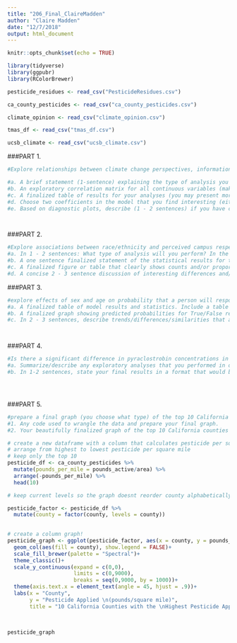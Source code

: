 ```yaml
---
title: "206_Final_ClaireMadden"
author: "Claire Madden"
date: "12/7/2018"
output: html_document
---
```


```r
knitr::opts_chunk$set(echo = TRUE)
```

```r

library(tidyverse)
library(ggpubr)
library(RColorBrewer)


```

```r
pesticide_residues <- read_csv("PesticideResidues.csv")

ca_county_pesticides <- read_csv("ca_county_pesticides.csv")

climate_opinion <- read_csv("climate_opinion.csv")

tmas_df <- read_csv("tmas_df.csv")

ucsb_climate <- read_csv("ucsb_climate.csv")


```


###PART 1.
```r
#Explore relationships between climate change perspectives, information exposure, education attainment, poverty levels and coastline on the proportion of people who believe that global warming is happening (i.e., ‘happening’ should be your dependent variable). in climate_opinion dataframe

#a. A brief statement (1-sentence) explaining the type of analysis you chose to perform, and why it is appropriate.
#b. An exploratory correlation matrix for all continuous variables (make it readable, but it does not need to be finalized and you do not need to add a figure caption).
#c. A finalized table of results for your analyses (you may present more than one model), with a figure caption.
#d. Choose two coefficients in the model that you find interesting (either because they are expected or unexpected). For each, write a single sentence explaining what that coefficient means in terms of an expected change in the dependent variable.
#e. Based on diagnostic plots, describe (1 - 2 sentences) if you have concerns about heteroscedasticity or normality of residuals for your model(s). You do not need to include the diagnostic plots in your final document.




```


###PART 2.
```r
#Explore associations between race/ethnicity and perceived campus respect based on counts in ‘ucsb_climate.csv.’
#a. In 1 - 2 sentences: What type of analysis will you perform? In the context of this task, what research question will your analysis answer?
#b. A one sentence finalized statement of the statistical results for the analysis you decided on in (a). You are not expected to do post-hoc testing, but you can if you want to.
#c. A finalized figure or table that clearly shows counts and/or proportions of respondents’ perceptions of campus respect for each race/ethnicity reporting. Include a caption.
#d. A concise 2 - 3 sentence discussion of interesting differences and/or similarities across groups, and notable big picture trends.


```



###PART 3. 
```r
#explore effects of sex and age on probability that a person will respond True or False to the statement: “I am usually self-conscious.” Data in ‘tmas_df.csv’ are accessed and updated from openpsychometrics.org (a cool site for open-source survey data).
#a. A finalized table of model results and statistics. Include a table caption.
#b. A finalized graph showing predicted probabilities for True/False responses, separated by sex over a range of ages, with standard errors included. You do NOT need to include a figure caption.
#c. In 2 - 3 sentences, describe trends/differences/similarities that are seen in the graph, and how those align with the results you report in (a).




```



###PART 4.
```r
#Is there a significant difference in pyraclostrobin concentrations in strawberries (STRAWBERRY (ALL OR UNSPEC)) and carrots (CARROTS (ROOT CROP))? use PesticideResidues dataframe
#a. Summarize/describe any exploratory analyses that you performed in order to decide on the appropriate test to compare concentrations. Include exploratory graphs that informed your decision (you don’t need to finalize or include figure captions here). Based on those outcomes, justify your choice of test.
#b. In 1-2 sentences, state your final results in a format that would be suitable for publication in a professional report or article.





```


###PART 5. 
```r
#prepare a final graph (you choose what type) of the top 10 California counties ranked by pounds of active pesticide ingredient applied per square mile. use ca_county_pesticides
#1. Any code used to wrangle the data and prepare your final graph.
#2. Your beautifully finalized graph of the top 10 California counties (by pesticide applied per square mile). You do not need to include a figure caption.

# create a new dataframe with a column that calculates pesticide per square mile
# arrange from highest to lowest pesticide per square mile
# keep only the top 10
pesticide_df <- ca_county_pesticides %>% 
  mutate(pounds_per_mile = pounds_active/area) %>% 
  arrange(-pounds_per_mile) %>% 
  head(10)

# keep current levels so the graph doesnt reorder county alphabetically but order is based on highest to lowest pesticide per square mile 

pesticide_factor <- pesticide_df %>% 
  mutate(county = factor(county, levels = county))
  

# create a column graph!
pesticide_graph <- ggplot(pesticide_factor, aes(x = county, y = pounds_per_mile))+
  geom_col(aes(fill = county), show.legend = FALSE)+
  scale_fill_brewer(palette = "Spectral")+
  theme_classic()+
  scale_y_continuous(expand = c(0,0),
                     limits = c(0,9000),
                     breaks = seq(0,9000, by = 1000))+
  theme(axis.text.x = element_text(angle = 45, hjust = .9))+
  labs(x = "County",
       y = "Pesticide Applied \n(pounds/square mile)",
       title = "10 California Counties with the \nHighest Pesticide Application per Square Mile")


  
pesticide_graph

```


